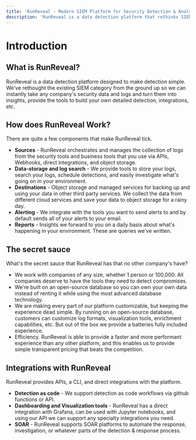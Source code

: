 ```yaml
---
title: 'RunReveal - Modern SIEM Platform for Security Detection & Analysis'
description: 'RunReveal is a data detection platform that rethinks SIEM from the ground up. Transform security logs into insights with open-source database technology, customizable detection, and efficient threat analysis.'
---
```


# Introduction

## What is RunReveal?
RunReveal is a data detection platform designed to make detection simple. We've
rethought the existing SIEM category from the ground up so we can instantly
take any company's security data and logs and turn them into insights, provide
the tools to build your own detailed detection, integrations, etc.

## How does RunReveal Work?
There are quite a few components that make RunReveal tick.
 - **Sources** - RunReveal orchestrates and manages the collection of logs
 from the security tools and business tools that you use via APIs, Webhooks,
 direct integrations, and object storage.
 - **Data-storage and log search** - We provide tools to store your logs,
 search your logs, schedule detections, and easily investigate what's going
 on in your environment.
 - **Destinations** - Object storage and managed services for backing up and
 using your data in other third party services. We collect the data from different
 cloud services and save your data to object storage for a rainy day.
 - **Alerting** - We integrate with the tools you want to send alerts to and
 by default sends all of your alerts to your email.
 - **Reports** - Insights we forward to you on a daily basis about what's
 happening in your environment. These are queries we've written.

## The secret sauce
What's the secret sauce that RunReveal has that no other company's have? 
 - We work with companies of any size, whether 1 person or 100,000. All
 companies deserve to have the tools they need to detect compromises.
 - We're built on an open-source database so you can own your own data
 instead of renting it while using the most advanced database technology.
 - We are making every part of our platform customizable, but keeping the
 experience dead simple. By running on an open-source database, customers
 can customize log formats, visualization tools, enrichment capabilities,
 etc. But out of the box we provide a batteries fully included experience.
 - Efficiency. RunReveal is able to provide a faster and more performant
 experience than any other platform, and this enables us to provide
 simple transparent pricing that beats the competition.

## Integrations with RunReveal
RunReveal provides APIs, a CLI, and direct integrations with the platform.
 - **Detection as code** - We support detection as code workflows via github
 functions or API.
 - **Dashboarding and Visualization tools** - RunReveal has a direct integration
 with Grafana, can be used with Jupyter notebooks, and using our API we can
 support any specialty integrations you need.
 - **SOAR** - RunReveal supports SOAR platforms to automate the response,
 investigation, or whatever parts of the detection & response process.

